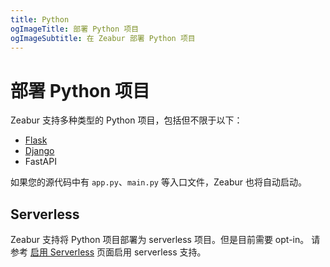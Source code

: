 ```yaml
---
title: Python
ogImageTitle: 部署 Python 项目
ogImageSubtitle: 在 Zeabur 部署 Python 项目
---
```


# 部署 Python 项目

Zeabur 支持多种类型的 Python 项目，包括但不限于以下：

- [Flask](./python/flask)
- [Django](./python/django)
- FastAPI

如果您的源代码中有 `app.py`、`main.py` 等入口文件，Zeabur 也将自动启动。

## Serverless

Zeabur 支持将 Python 项目部署为 serverless 项目。但是目前需要 opt-in。
请参考 [启用 Serverless](/deploy/serverless) 页面启用 serverless 支持。
